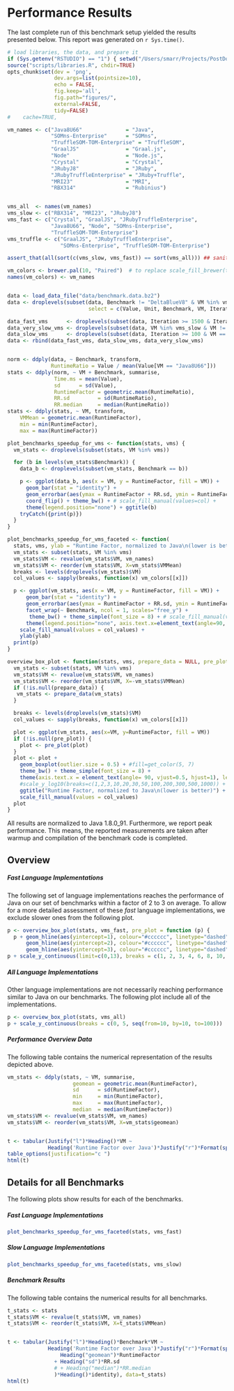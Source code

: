 # Performance Results

The last complete run of this benchmark setup yielded the results presented
below. This report was generated on `r Sys.time()`.

```r
# load libraries, the data, and prepare it
if (Sys.getenv("RSTUDIO") == "1") { setwd("/Users/smarr/Projects/PostDoc/FASTXX/are-we-fast-yet/report") }
source("scripts/libraries.R", chdir=TRUE)
opts_chunk$set(dev = 'png',
               dev.args=list(pointsize=10),
               echo = FALSE,
               fig.keep='all',
               fig.path="figures/",
               external=FALSE,
               tidy=FALSE)
#    cache=TRUE,

vm_names <- c("Java8U66"              = "Java",
              "SOMns-Enterprise"      = "SOMns",
              "TruffleSOM-TOM-Enterprise" = "TruffleSOM",
              "GraalJS"               = "Graal.js",
              "Node"                  = "Node.js",
              "Crystal"               = "Crystal",
              "JRubyJ8"               = "JRuby",
              "JRubyTruffleEnterprise" = "JRuby+Truffle",
              "MRI23"                 = "MRI",
              "RBX314"                = "Rubinius")


vms_all  <- names(vm_names)
vms_slow <- c("RBX314", "MRI23", "JRubyJ8")
vms_fast <- c("Crystal", "GraalJS", "JRubyTruffleEnterprise",
              "Java8U66", "Node", "SOMns-Enterprise",
              "TruffleSOM-TOM-Enterprise")
vms_truffle <- c("GraalJS", "JRubyTruffleEnterprise",
                 "SOMns-Enterprise", "TruffleSOM-TOM-Enterprise")

assert_that(all(sort(c(vms_slow, vms_fast)) == sort(vms_all))) ## sanity check

vm_colors <- brewer.pal(10, "Paired")  # to replace scale_fill_brewer(type = "qual", palette = "Paired")
names(vm_colors) <- vm_names


data <- load_data_file("data/benchmark.data.bz2")
data <- droplevels(subset(data, Benchmark != "DeltaBlueV8" & VM %in% vms_all,
                          select = c(Value, Unit, Benchmark, VM, Iteration)))

data_fast_vms      <- droplevels(subset(data, Iteration >= 1500 & Iteration < 2500 & VM %in% vms_fast))
data_very_slow_vms <- droplevels(subset(data, VM %in% vms_slow & VM != "JRubyJ8"))
data_slow_vms      <- droplevels(subset(data, Iteration >= 100 & VM == "JRubyJ8"))
data <- rbind(data_fast_vms, data_slow_vms, data_very_slow_vms)


norm <- ddply(data, ~ Benchmark, transform,
              RuntimeRatio = Value / mean(Value[VM == "Java8U66"]))
stats <- ddply(norm, ~ VM + Benchmark, summarise,
               Time.ms = mean(Value),
               sd      = sd(Value),
               RuntimeFactor = geometric.mean(RuntimeRatio),
               RR.sd         = sd(RuntimeRatio),
               RR.median     = median(RuntimeRatio))
stats <- ddply(stats, ~ VM, transform,
    VMMean = geometric.mean(RuntimeFactor),
    min = min(RuntimeFactor),
    max = max(RuntimeFactor))

plot_benchmarks_speedup_for_vms <- function(stats, vms) {
  vm_stats <- droplevels(subset(stats, VM %in% vms))

  for (b in levels(vm_stats$Benchmark)) {
    data_b <- droplevels(subset(vm_stats, Benchmark == b))

    p <- ggplot(data_b, aes(x = VM, y = RuntimeFactor, fill = VM)) +
      geom_bar(stat = "identity") +
      geom_errorbar(aes(ymax = RuntimeFactor + RR.sd, ymin = RuntimeFactor - RR.sd), width=0.25) +
      coord_flip() + theme_bw() + # scale_fill_manual(values=col) +
      theme(legend.position="none") + ggtitle(b)
    tryCatch({print(p)})
  }
}

plot_benchmarks_speedup_for_vms_faceted <- function(
  stats, vms, ylab = "Runtime Factor, normalized to Java\n(lower is better)") {
  vm_stats <- subset(stats, VM %in% vms)
  vm_stats$VM <- revalue(vm_stats$VM, vm_names)
  vm_stats$VM <- reorder(vm_stats$VM, X=vm_stats$VMMean)
  breaks <- levels(droplevels(vm_stats)$VM)
  col_values <- sapply(breaks, function(x) vm_colors[[x]])

  p <- ggplot(vm_stats, aes(x = VM, y = RuntimeFactor, fill = VM)) +
      geom_bar(stat = "identity") +
      geom_errorbar(aes(ymax = RuntimeFactor + RR.sd, ymin = RuntimeFactor - RR.sd), width=0.25) +
      facet_wrap(~ Benchmark, ncol = 1, scales="free_y") +
       theme_bw() + theme_simple(font_size = 8) + # scale_fill_manual(values=col) + coord_flip() +
      theme(legend.position="none", axis.text.x=element_text(angle=90, hjust = 1, vjust = 0.5)) +
    scale_fill_manual(values = col_values) +
    ylab(ylab)
  print(p)
}

overview_box_plot <- function(stats, vms, prepare_data = NULL, pre_plot = NULL) {
  vm_stats <- subset(stats, VM %in% vms)
  vm_stats$VM <- revalue(vm_stats$VM, vm_names)
  vm_stats$VM <- reorder(vm_stats$VM, X=-vm_stats$VMMean)
  if (!is.null(prepare_data)) {
   vm_stats <- prepare_data(vm_stats)
  }

  breaks <- levels(droplevels(vm_stats)$VM)
  col_values <- sapply(breaks, function(x) vm_colors[[x]])

  plot <- ggplot(vm_stats, aes(x=VM, y=RuntimeFactor, fill = VM))
  if (!is.null(pre_plot)) {
    plot <- pre_plot(plot)
  }
  plot <- plot +
    geom_boxplot(outlier.size = 0.5) + #fill=get_color(5, 7)
    theme_bw() + theme_simple(font_size = 8) +
    theme(axis.text.x = element_text(angle= 90, vjust=0.5, hjust=1), legend.position="none") +
    #scale_y_log10(breaks=c(1,2,3,10,20,30,50,100,200,300,500,1000)) + #limit=c(0,30), breaks=seq(0,100,5), expand = c(0,0)
    ggtitle("Runtime Factor, normalized to Java\n(lower is better)") + coord_flip() + xlab("") +
    scale_fill_manual(values = col_values)
  plot
}
```

All results are normalized to Java 1.8.0_91. Furthermore, we report peak
performance. This means, the reported measurements are taken after warmup and
compilation of the benchmark code is completed.

## Overview

##### Fast Language Implementations

The following set of language implementations reaches the performance of Java on
our set of benchmarks within a factor of 2 to 3 on average. To allow for a more
detailed assessment of these *fast* language implementations, we exclude slower
ones from the following plot.

```r
p <- overview_box_plot(stats, vms_fast, pre_plot = function (p) {
  p + geom_hline(aes(yintercept=1), colour="#cccccc", linetype="dashed") +
      geom_hline(aes(yintercept=2), colour="#cccccc", linetype="dashed") +
      geom_hline(aes(yintercept=3), colour="#cccccc", linetype="dashed") })
p + scale_y_continuous(limit=c(0,13), breaks = c(1, 2, 3, 4, 6, 8, 10, 12))
```

##### All Language Implementations

Other language implementations are not necessarily reaching performance similar
to Java on our benchmarks. The following plot include all of the
implementations.

```r
p <- overview_box_plot(stats, vms_all)
p + scale_y_continuous(breaks = c(0, 5, seq(from=10, by=10, to=100)))
```

##### Performance Overview Data
<a id="data-table"></a>

The following table contains the numerical representation of the results
depicted above.

```r
vm_stats <- ddply(stats, ~ VM, summarise,
                     geomean = geometric.mean(RuntimeFactor),
                     sd      = sd(RuntimeFactor),
                     min     = min(RuntimeFactor),
                     max     = max(RuntimeFactor),
                     median  = median(RuntimeFactor))
vm_stats$VM <- revalue(vm_stats$VM, vm_names)
vm_stats$VM <- reorder(vm_stats$VM, X=vm_stats$geomean)


t <- tabular(Justify("l")*Heading()*VM ~
             Heading('Runtime Factor over Java')*Justify("r")*Format(sprintf("%.2f"))*((geomean + sd + min + max + median)*Heading()*identity), data=vm_stats)
table_options(justification="c ")
html(t)
```

## Details for all Benchmarks
<a id="all-benchmarks"></a>

The following plots show results for each of the benchmarks.

##### Fast Language Implementations

```r
plot_benchmarks_speedup_for_vms_faceted(stats, vms_fast)
```

##### Slow Language Implementations

```r
plot_benchmarks_speedup_for_vms_faceted(stats, vms_slow)
```

##### Benchmark Results
<a id="benchmark-table"></a>

The following table contains the numerical results for all benchmarks.

```r
t_stats <- stats
t_stats$VM <- revalue(t_stats$VM, vm_names)
t_stats$VM <- reorder(t_stats$VM, X=t_stats$VMMean)


t <- tabular(Justify("l")*Heading()*Benchmark*VM ~
             Heading('Runtime Factor over Java')*Justify("r")*Format(sprintf("%.2f"))*((
                 Heading("geomean")*RuntimeFactor
               + Heading("sd")*RR.sd
               # + Heading("median")*RR.median
               )*Heading()*identity), data=t_stats)
html(t)
```
